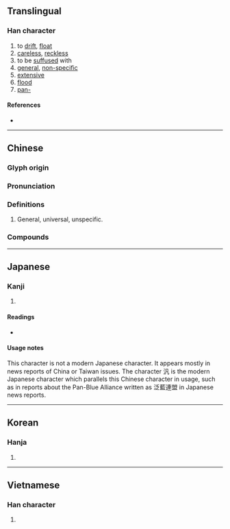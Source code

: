 {{character info/new}}
{{also|汎|氾}}
==Translingual==

===Han character===
{{Han char|rn=85|rad=水|as=05|sn=8|four=32137|canj=EHIO|ids=⿰氵乏}}

# to [[drift]], [[float]]
# [[careless]], [[reckless]]
# to be [[suffused]] with
# [[general]], [[non-specific]]
# [[extensive]]
# [[flood]]
# [[pan-]]

====References====
* {{Han ref|kx=0616.210|dkj=17298|dj=1011.040|hdz=31569.020|uh=6CDB|ud=27867|bh=AA78|bd=43640}}

----

==Chinese==
{{zh-forms}}

===Glyph origin===
{{Han etym}}

===Pronunciation===
{{zh-pron
|m=fàn
|c=faan3,fung2,fung3
|h=pfs=
|md=
|mn=hoàn/hàm/twv:hoān
|mn_note=hoàn - literary; hàm - vernacular
|w=
|mc=y
|oc=y
|cat=v,a,pref
}}

===Definitions===
{{zh-hanzi}}

# General, universal, unspecific.

===Compounds===
{{zh-der|泛音|寬泛|廣泛|平平泛泛|泛濫成災|泛駕之馬|泛頭|泛覽|泛常|泛問|泛舟|泛子|拍泛|挑泛|泛泛之輩|泛聲|泛索|科泛|梗泛|泛宅|空泛|泛潮|漂泛|泛駕|泛神論|泛指|活泛|泛脣泛舌|泛紅|泛靈信仰|泛起|泛論|泛濫|泛溢|泛泛而談|泛泛|泛心論|浮泛|泛動|浮家泛宅|泛泛之交|捻泛|飄泛|虛泛|膚泛|調泛|說泛}}

----

==Japanese==

===Kanji===
{{ja-kanji|grade=|rs=水05}}

# {{defn|lang=ja|sort=水05}}

====Readings====
* {{ja-readings|on=[[はん]] (han), [[ほう]] (hō)|kun=[[うかぶ]] (ukabu)}}

====Usage notes====
This character is not a modern Japanese character. It appears mostly in news reports of China or Taiwan issues. The character 汎 is the modern Japanese character which parallels this Chinese character in usage, such as in reports about the Pan-Blue Alliance written as 泛藍連盟 in Japanese news reports.

----

==Korean==

===Hanja===
{{ko-hanja|hangeul=[[범]], [[봉]]|eumhun=|rv=beom, bong|mr=pŏm, pong|y=pem, pong}}

# {{defn|lang=ko|sort=水05}}

----

==Vietnamese==

===Han character===
{{vi-hantu|[[phiếm]], [[phím]], [[mẹp]]|rs=水05}}

# {{defn|lang=vi|sort=水05}}